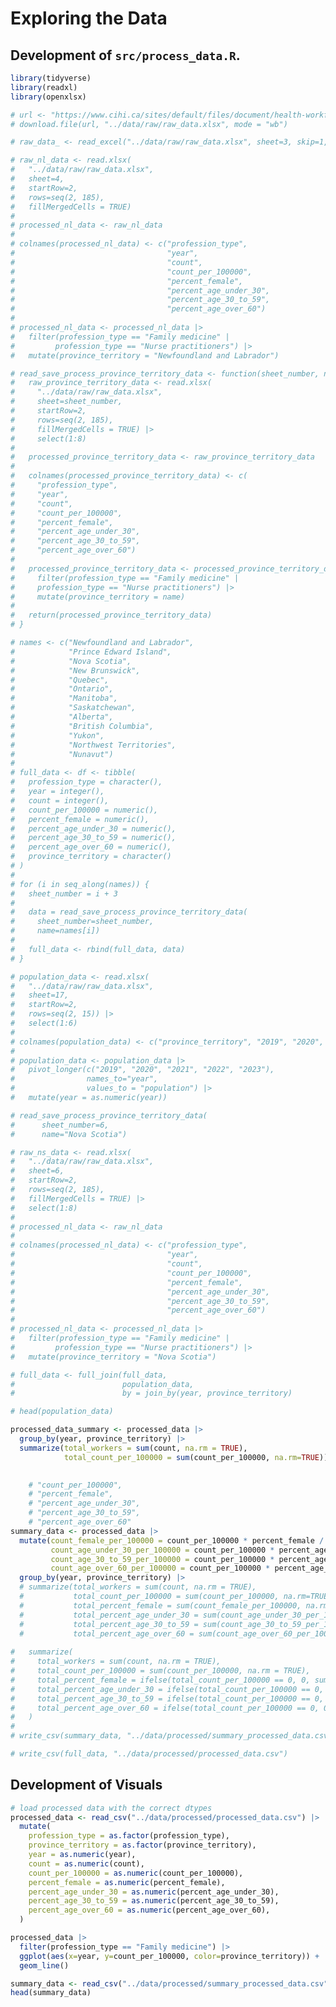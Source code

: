 # Exploring the Data

## Development of `src/process_data.R`.

```r
library(tidyverse)
library(readxl)
library(openxlsx)
```

```r
# url <- "https://www.cihi.ca/sites/default/files/document/health-workforce-canada-2019-2023-overview-data-tables-en.xlsx"
# download.file(url, "../data/raw/raw_data.xlsx", mode = "wb")
```

```r
# raw_data_ <- read_excel("../data/raw/raw_data.xlsx", sheet=3, skip=1, n_max=37)
```

```r
# raw_nl_data <- read.xlsx(
#   "../data/raw/raw_data.xlsx",
#   sheet=4,
#   startRow=2,
#   rows=seq(2, 185),
#   fillMergedCells = TRUE)
# 
# processed_nl_data <- raw_nl_data
# 
# colnames(processed_nl_data) <- c("profession_type",
#                                  "year",
#                                  "count",
#                                  "count_per_100000",
#                                  "percent_female",
#                                  "percent_age_under_30",
#                                  "percent_age_30_to_59",
#                                  "percent_age_over_60") 
# 
# processed_nl_data <- processed_nl_data |>
#   filter(profession_type == "Family medicine" |
#         profession_type == "Nurse practitioners") |>
#   mutate(province_territory = "Newfoundland and Labrador")
```

```r

# read_save_process_province_territory_data <- function(sheet_number, name) {
#   raw_province_territory_data <- read.xlsx(
#     "../data/raw/raw_data.xlsx",
#     sheet=sheet_number,
#     startRow=2,
#     rows=seq(2, 185),
#     fillMergedCells = TRUE) |>
#     select(1:8)
#   
#   processed_province_territory_data <- raw_province_territory_data
#   
#   colnames(processed_province_territory_data) <- c(
#     "profession_type",
#     "year",
#     "count",
#     "count_per_100000",
#     "percent_female",
#     "percent_age_under_30",
#     "percent_age_30_to_59",
#     "percent_age_over_60") 
# 
#   processed_province_territory_data <- processed_province_territory_data |>
#     filter(profession_type == "Family medicine" |
#     profession_type == "Nurse practitioners") |>
#     mutate(province_territory = name)
#   
#   return(processed_province_territory_data)
# }
```

```r
# names <- c("Newfoundland and Labrador",
#            "Prince Edward Island",
#            "Nova Scotia",
#            "New Brunswick",
#            "Quebec",
#            "Ontario",
#            "Manitoba",
#            "Saskatchewan",
#            "Alberta",
#            "British Columbia",
#            "Yukon",
#            "Northwest Territories",
#            "Nunavut")
# 
# full_data <- df <- tibble(
#   profession_type = character(),
#   year = integer(),
#   count = integer(),
#   count_per_100000 = numeric(),
#   percent_female = numeric(),
#   percent_age_under_30 = numeric(),
#   percent_age_30_to_59 = numeric(),
#   percent_age_over_60 = numeric(),
#   province_territory = character()
# )
# 
# for (i in seq_along(names)) {
#   sheet_number = i + 3
#   
#   data = read_save_process_province_territory_data(
#     sheet_number=sheet_number,
#     name=names[i])
#   
#   full_data <- rbind(full_data, data)
# }
```

```r
# population_data <- read.xlsx(
#   "../data/raw/raw_data.xlsx",
#   sheet=17,
#   startRow=2,
#   rows=seq(2, 15)) |>
#   select(1:6)
# 
# colnames(population_data) <- c("province_territory", "2019", "2020", "2021", "2022", "2023")
# 
# population_data <- population_data |>
#   pivot_longer(c("2019", "2020", "2021", "2022", "2023"),
#                names_to="year",
#                values_to = "population") |>
#   mutate(year = as.numeric(year))
```

```r
# read_save_process_province_territory_data(
#      sheet_number=6,
#      name="Nova Scotia")
```

```r
# raw_ns_data <- read.xlsx(
#   "../data/raw/raw_data.xlsx",
#   sheet=6,
#   startRow=2,
#   rows=seq(2, 185),
#   fillMergedCells = TRUE) |>
#   select(1:8)
# 
# processed_nl_data <- raw_nl_data
# 
# colnames(processed_nl_data) <- c("profession_type",
#                                  "year",
#                                  "count",
#                                  "count_per_100000",
#                                  "percent_female",
#                                  "percent_age_under_30",
#                                  "percent_age_30_to_59",
#                                  "percent_age_over_60") 
# 
# processed_nl_data <- processed_nl_data |>
#   filter(profession_type == "Family medicine" |
#         profession_type == "Nurse practitioners") |>
#   mutate(province_territory = "Nova Scotia")
```

```r
# full_data <- full_join(full_data,
#                        population_data,
#                        by = join_by(year, province_territory)
```

```r
# head(population_data)
```

```r
processed_data_summary <- processed_data |>
  group_by(year, province_territory) |>
  summarize(total_workers = sum(count, na.rm = TRUE),
            total_count_per_100000 = sum(count_per_100000, na.rm=TRUE))
  
```

```r
    # "count_per_100000",
    # "percent_female",
    # "percent_age_under_30",
    # "percent_age_30_to_59",
    # "percent_age_over_60"
summary_data <- processed_data |>
  mutate(count_female_per_100000 = count_per_100000 * percent_female / 100,
         count_age_under_30_per_100000 = count_per_100000 * percent_age_under_30 / 100,
         count_age_30_to_59_per_100000 = count_per_100000 * percent_age_30_to_59 / 100,
         count_age_over_60_per_100000 = count_per_100000 * percent_age_over_60 / 100) |>
  group_by(year, province_territory) |>
  # summarize(total_workers = sum(count, na.rm = TRUE),
  #           total_count_per_100000 = sum(count_per_100000, na.rm=TRUE),
  #           total_percent_female = sum(count_female_per_100000, na.rm=TRUE) / total_count_per_100000 * 100,
  #           total_percent_age_under_30 = sum(count_age_under_30_per_100000, na.rm=TRUE) / total_count_per_100000 * 100,
  #           total_percent_age_30_to_59 = sum(count_age_30_to_59_per_100000, na.rm=TRUE) / total_count_per_100000 * 100,
  #           total_percent_age_over_60 = sum(count_age_over_60_per_100000, na.rm=TRUE) / total_count_per_100000 * 100)
  
#   summarize(
#     total_workers = sum(count, na.rm = TRUE),
#     total_count_per_100000 = sum(count_per_100000, na.rm = TRUE),
#     total_percent_female = ifelse(total_count_per_100000 == 0, 0, sum(count_female_per_100000, na.rm = TRUE) / total_count_per_100000 * 100),
#     total_percent_age_under_30 = ifelse(total_count_per_100000 == 0, 0, sum(count_age_under_30_per_100000, na.rm = TRUE) / total_count_per_100000 * 100),
#     total_percent_age_30_to_59 = ifelse(total_count_per_100000 == 0, 0, sum(count_age_30_to_59_per_100000, na.rm = TRUE) / total_count_per_100000 * 100),
#     total_percent_age_over_60 = ifelse(total_count_per_100000 == 0, 0, sum(count_age_over_60_per_100000, na.rm = TRUE) / total_count_per_100000 * 100)
#   )
#   
# write_csv(summary_data, "../data/processed/summary_processed_data.csv")
```

```r
# write_csv(full_data, "../data/processed/processed_data.csv")
```

## Development of Visuals

```r
# load processed data with the correct dtypes
processed_data <- read_csv("../data/processed/processed_data.csv") |>
  mutate(
    profession_type = as.factor(profession_type),
    province_territory = as.factor(province_territory),
    year = as.numeric(year),
    count = as.numeric(count),
    count_per_100000 = as.numeric(count_per_100000),
    percent_female = as.numeric(percent_female),
    percent_age_under_30 = as.numeric(percent_age_under_30),
    percent_age_30_to_59 = as.numeric(percent_age_30_to_59),
    percent_age_over_60 = as.numeric(percent_age_over_60),
  )
```

```r
processed_data |>
  filter(profession_type == "Family medicine") |>
  ggplot(aes(x=year, y=count_per_100000, color=province_territory)) +
  geom_line()
```

```r
summary_data <- read_csv("../data/processed/summary_processed_data.csv")
head(summary_data)
```
